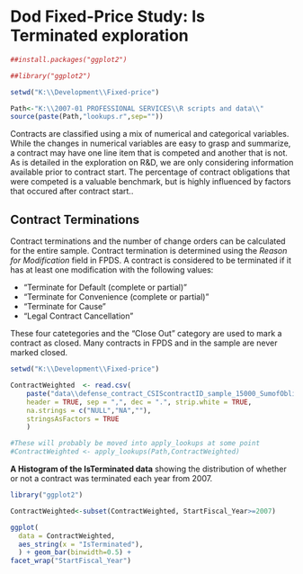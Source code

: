 Dod Fixed-Price Study: Is Terminated exploration
============================================================================

```r
##install.packages("ggplot2")

##library("ggplot2")

setwd("K:\\Development\\Fixed-price")

Path<-"K:\\2007-01 PROFESSIONAL SERVICES\\R scripts and data\\"
source(paste(Path,"lookups.r",sep=""))
```

Contracts are classified using a mix of numerical and categorical variables. While the changes in numerical variables are easy to grasp and summarize, a contract may have one line item that is competed and another that is not. As is detailed in the exploration on R&D, we are only considering information available prior to contract start. The percentage of contract obligations that were competed is a valuable benchmark, but is highly influenced by factors that occured after contract start..

## Contract Terminations


Contract terminations and the number of change orders can be calculated for the entire sample.  Contract termination is determined using the *Reason for Modification* field in FPDS.  A contract is considered to be terminated if it has at least one modification with the following values:

* "Terminate for Default (complete or partial)"
* "Terminate for Convenience (complete or partial)"
* "Terminate for Cause"
* "Legal Contract Cancellation"

These four catetegories and the "Close Out" category are used to mark a contract as closed.  Many contracts in FPDS and in the sample are never marked closed.  




```r
setwd("K:\\Development\\Fixed-price")

ContractWeighted  <- read.csv(
    paste("data\\defense_contract_CSIScontractID_sample_15000_SumofObligatedAmount.csv", sep = ""),
    header = TRUE, sep = ",", dec = ".", strip.white = TRUE, 
    na.strings = c("NULL","NA",""),
    stringsAsFactors = TRUE
    )

#These will probably be moved into apply_lookups at some point
#ContractWeighted <- apply_lookups(Path,ContractWeighted)

```

**A Histogram of the IsTerminated data** showing the distribution of whether or not a contract was terminated each year from 2007.  

```r

library("ggplot2")

ContractWeighted<-subset(ContractWeighted, StartFiscal_Year>=2007)

ggplot(
  data = ContractWeighted,
  aes_string(x = "IsTerminated"),
  ) + geom_bar(binwidth=0.5) +
facet_wrap("StartFiscal_Year")


```




